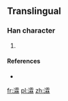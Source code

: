 ==Translingual==

===Han character===
{{Han char|rn=85|rad=水|as=16|sn=19|four=|canj=EMBD}}

# {{defn|Han|sort=水16}}

====References====
* {{Han ref|kx=0660.271|hdz=31783.051|uh=702E|ud=28718}}

[[fr:瀮]]
[[pl:瀮]]
[[zh:瀮]]